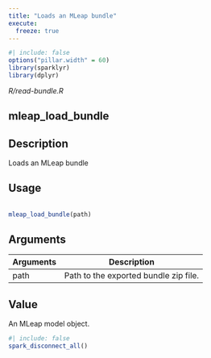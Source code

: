 ```yaml
---
title: "Loads an MLeap bundle"
execute:
  freeze: true
---
```


```r
#| include: false
options("pillar.width" = 60)
library(sparklyr) 
library(dplyr)
```

*R/read-bundle.R*

## mleap_load_bundle

## Description
 Loads an MLeap bundle 


## Usage
```r
 
mleap_load_bundle(path) 
```

## Arguments
|Arguments|Description|
|---|---|
| path | Path to the exported bundle zip file. |



## Value
 An MLeap model object. 





```r
#| include: false
spark_disconnect_all()
```
